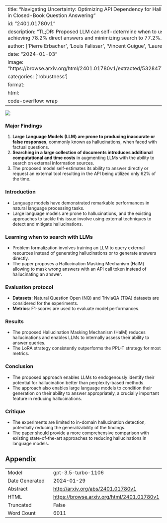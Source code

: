 
---
title: "Navigating Uncertainty: Optimizing API Dependency for Hallucination Reduction in Closed-Book Question Answering"
id: "2401.01780v1"
description: "TL;DR: Proposed LLM can self-determine when to use external sources, achieving 78.2% direct answers and minimizing search to 77.2%."
author: ['Pierre Erbacher', 'Louis Falissar', 'Vincent Guigue', 'Laure Soulier']
date: "2024-01-03"
image: "https://browse.arxiv.org/html/2401.01780v1/extracted/5328477/images/cute3.png"
categories: ['robustness']
format:
  html:
    code-overflow: wrap
---

![](https://browse.arxiv.org/html/2401.01780v1/extracted/5328477/images/cute3.png)

### Major Findings
1. **Large Language Models (LLM) are prone to producing inaccurate or false responses**, commonly known as hallucinations, when faced with factual questions.
2. **Searching in a large collection of documents introduces additional computational and time costs** in augmenting LLMs with the ability to search on external information sources.
3. The proposed model self-estimates its ability to answer directly or request an external tool resulting in the API being utilized only 62% of the time.

### Introduction
- Language models have demonstrated remarkable performances in natural language processing tasks.
- Large language models are prone to hallucinations, and the existing approaches to tackle this issue involve using external techniques to detect and mitigate hallucinations.

### Learning when to search with LLMs
- Problem formalization involves training an LLM to query external resources instead of generating hallucinations or to generate answers directly.
- The paper proposes a Hallucination Masking Mechanism (HalM) allowing to mask wrong answers with an API call token instead of hallucinating an answer.

### Evaluation protocol
- **Datasets**: Natural Question Open (NQ) and TriviaQA (TQA) datasets are considered for the experiments.
- **Metrics**: F1-scores are used to evaluate model performances.

### Results
- The proposed Hallucination Masking Mechanism (HalM) reduces hallucinations and enables LLMs to internally assess their ability to answer queries.
- The LoRA strategy consistently outperforms the PPL-T strategy for most metrics.

### Conclusion
- The proposed approach enables LLMs to endogenously identify their potential for hallucination better than perplexity-based methods.
- The approach also enables large language models to condition their generation on their ability to answer appropriately, a crucially important feature in reducing hallucinations.

### Critique
- The experiments are limited to in-domain hallucination detection, potentially reducing the generalizability of the findings.
- The paper should provide a more comprehensive comparison with existing state-of-the-art approaches to reducing hallucinations in language models.

## Appendix

|          |          |
|----------|----------|
| Model     | gpt-3.5-turbo-1106       |
| Date Generated     | 2024-01-29       |
| Abstract | [http://arxiv.org/abs/2401.01780v1](http://arxiv.org/abs/2401.01780v1)        |
| HTML     | [https://browse.arxiv.org/html/2401.01780v1](https://browse.arxiv.org/html/2401.01780v1)       |
| Truncated       | False       |
| Word Count       | 6011       |